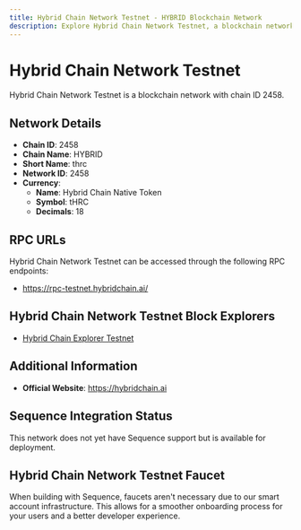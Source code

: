 ```yaml
--- 
title: Hybrid Chain Network Testnet - HYBRID Blockchain Network
description: Explore Hybrid Chain Network Testnet, a blockchain network with chain ID 2458. Learn about its native currency, Hybrid Chain Native Token, and how to interact with the network.
---
```


# Hybrid Chain Network Testnet

Hybrid Chain Network Testnet is a blockchain network with chain ID 2458.

## Network Details

- **Chain ID**: 2458
- **Chain Name**: HYBRID
- **Short Name**: thrc
- **Network ID**: 2458
- **Currency**: 
  - **Name**: Hybrid Chain Native Token
  - **Symbol**: tHRC
  - **Decimals**: 18

## RPC URLs

Hybrid Chain Network Testnet can be accessed through the following RPC endpoints:

- https://rpc-testnet.hybridchain.ai/

## Hybrid Chain Network Testnet Block Explorers

- [Hybrid Chain Explorer Testnet](https://testnet.hybridscan.ai)

## Additional Information

- **Official Website**: https://hybridchain.ai

## Sequence Integration Status

This network does not yet have Sequence support but is available for deployment.

## Hybrid Chain Network Testnet Faucet

When building with Sequence, faucets aren't necessary due to our smart account infrastructure. This allows for a smoother onboarding process for your users and a better developer experience.
